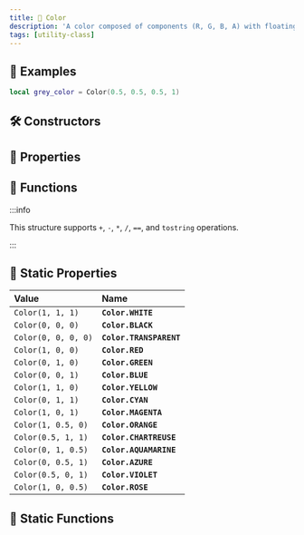 ```yaml
---
title: 🎨 Color
description: 'A color composed of components (R, G, B, A) with floating point precision.'
tags: [utility-class]
---
```


<HeaderDeclaration type="Struct" name="Color" open_source_url="Classes/Color.lua" />


## 🎒 Examples

```lua
local grey_color = Color(0.5, 0.5, 0.5, 1)
```


## 🛠 Constructors

<ConstructorDeclaration type="Struct" name="Color" />


## 🧽 Properties

<PropertiesDeclaration type="Struct" name="Color" />


## 🦠 Functions

:::info

This structure supports `+`, `-`, `*`, `/`, `==`, and `tostring` operations.

:::

<FunctionsDeclaration type="Struct" name="Color" />


## 🗼 Static Properties

| **Value** | **Name** |
| :--- | :--- |
| `Color(1, 1, 1)` | **`Color.WHITE`** |
| `Color(0, 0, 0)` | **`Color.BLACK`** |
| `Color(0, 0, 0, 0)` | **`Color.TRANSPARENT`** |
| `Color(1, 0, 0)` | **`Color.RED`** |
| `Color(0, 1, 0)` | **`Color.GREEN`** |
| `Color(0, 0, 1)` | **`Color.BLUE`** |
| `Color(1, 1, 0)` | **`Color.YELLOW`** |
| `Color(0, 1, 1)` | **`Color.CYAN`** |
| `Color(1, 0, 1)` | **`Color.MAGENTA`** |
| `Color(1, 0.5, 0)` | **`Color.ORANGE`** |
| `Color(0.5, 1, 1)` | **`Color.CHARTREUSE`** |
| `Color(0, 1, 0.5)` | **`Color.AQUAMARINE`** |
| `Color(0, 0.5, 1)` | **`Color.AZURE`** |
| `Color(0.5, 0, 1)` | **`Color.VIOLET`** |
| `Color(1, 0, 0.5)` | **`Color.ROSE`** |


## 🗿 Static Functions

<StaticFunctionsDeclaration type="Struct" name="Color" />
